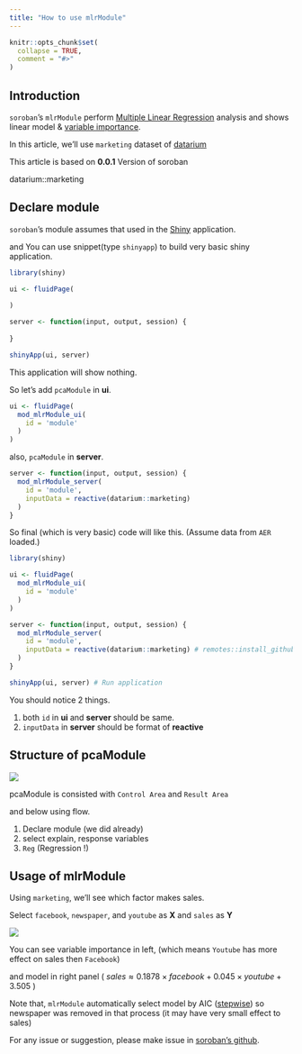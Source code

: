 ```yaml
---
title: "How to use mlrModule"
---
```


```r
knitr::opts_chunk$set(
  collapse = TRUE,
  comment = "#>"
)
```

## Introduction

`soroban`'s `mlrModule` perform [Multiple Linear Regression](https://en.wikipedia.org/wiki/Linear_regression) analysis and shows linear model & [variable importance](https://stats.stackexchange.com/questions/332960/what-is-variable-importance).

In this article, we'll use `marketing` dataset of [datarium](https://github.com/kassambara/datarium)

This article is based on **0.0.1** Version of soroban

datarium::marketing


## Declare module

`soroban`'s module assumes that used in the [Shiny](https://shiny.rstudio.com/) application.

and You can use snippet(type `shinyapp`) to build very basic shiny application.

``` r
library(shiny)

ui <- fluidPage(
 
)

server <- function(input, output, session) {
  
}

shinyApp(ui, server)
```

This application will show nothing.

So let's add `pcaModule` in **ui**.

``` r
ui <- fluidPage(
  mod_mlrModule_ui(
    id = 'module'
  )
)
```

also, `pcaModule` in **server**.

``` r
server <- function(input, output, session) {
  mod_mlrModule_server(
    id = 'module', 
    inputData = reactive(datarium::marketing)
  )
}
```

So final (which is very basic) code will like this. (Assume data from `AER` loaded.)

``` r
library(shiny)

ui <- fluidPage(
  mod_mlrModule_ui(
    id = 'module'
  )
)

server <- function(input, output, session) {
  mod_mlrModule_server(
    id = 'module', 
    inputData = reactive(datarium::marketing) # remotes::install_github('kassambara/datarium')
  )
}

shinyApp(ui, server) # Run application

```

You should notice 2 things.

1.  both `id` in **ui** and **server** should be same.
2.  `inputData` in **server** should be format of **reactive**

## Structure of pcaModule

<img src="image/module_structure4.png"/>

pcaModule is consisted with `Control Area` and `Result Area`

and below using flow.

1.  Declare module (we did already)
2.  select explain, response variables 
3.  `Reg` (Regression !)

## Usage of mlrModule

Using `marketing`, we'll see which factor makes sales.

Select `facebook`, `newspaper`, and `youtube` as **X** and `sales` as **Y**

<img src="image/mlr_result.png"/>

You can see variable importance in left, (which means `Youtube` has more effect on sales then `Facebook`)

and model in right panel ( $sales \approx 0.1878 \times facebook + 0.045 \times youtube + 3.505$ )

Note that, `mlrModule` automatically select model by AIC ([stepwise](https://stat.ethz.ch/R-manual/R-devel/library/stats/html/stepfun.html)) so newspaper was removed in that process (it may have very small effect to sales)

For any issue or suggestion, please make issue in [soroban's github](https://github.com/statgarten/soroban/issues).
